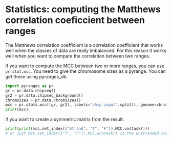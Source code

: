 # Statistics: computing the Matthews correlation coeficcient between ranges

The Matthews correlation coefficient is a correlation coefficient that works
well when the classes of data are really imbalanced. For this reason it works
well when you want to compare the correlation between two ranges.

If you want to compute the MCC between two or more ranges, you can use
`pr.stat.mcc`. You need to give the chromosome sizes as a pyrange. You can get
these using pyranges_db.

```python
import pyranges as pr
gr = pr.data.chipseq()
gr2 = pr.data.chipseq_background()
chromsizes = pr.data.chromsizes()
mcc = pr.stats.mcc([gr, gr2], labels="chip input".split(), genome=chromsizes, strand=True)
print(mcc)
```

If you want to create a symmetric matrix from the result:


```python
print(print(mcc.set_index(["Strand", "T", "F"]).MCC.unstack()))
# or just mcc.set_index(["T", "F"]).MCC.unstack() in the unstranded case
```
